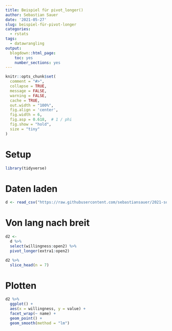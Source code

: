 ```yaml
---
title: Beispiel für pivot_longer()
author: Sebastian Sauer
date: '2021-05-27'
slug: beispiel-für-pivot-longer
categories:
  - rstats
tags:
  - datawrangling
output:
  blogdown::html_page:
    toc: yes
    number_sections: yes
---
```




```r
knitr::opts_chunk$set(
  comment = "#>",
  collapse = TRUE,
  message = FALSE,
  warning = FALSE,
  cache = TRUE,
  out.width = "100%",
  fig.align = 'center',
  fig.width = 6,
  fig.asp = 0.618,  # 1 / phi
  fig.show = "hold",
  size = "tiny"
)
```



# Setup

```r
library(tidyverse)
```



# Daten laden

```r
d <- read_csv("https://raw.githubusercontent.com/sebastiansauer/2021-sose/master/data/Impfbereitschaft/d3.csv")
```



# Von lang nach breit

```r
d2 <-
  d %>% 
  select(willingness:open2) %>% 
  pivot_longer(extra1:open2)
```

```r
d2 %>% 
  slice_head(n = 7) 
```


# Plotten


```r
d2 %>% 
  ggplot() +
  aes(x = willingness, y = value) +
  facet_wrap(~ name) +
  geom_point() +
  geom_smooth(method = "lm")
```


